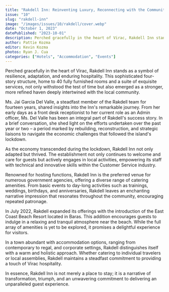 ```yaml
---
title: "Rakdell Inn: Reinventing Luxury, Reconnecting with the Community"
issue: "10"
slug: "rakdell-inn"
image: "/images/issues/10/rakdell/cover.webp"
date: "October 1, 2023"
datePublished: "2023-10-01"
description: Perched gracefully in the heart of Virac, Rakdell Inn stands as a symbol of resilience, adaptation, and enduring hospitality.
author: Pattie Kozma
editor: Kevin Kozma
photos: Ryan J. Cua
categories: ["Hotels", "Accommodation", "Events"]
---
```


Perched gracefully in the heart of Virac, Rakdell Inn stands as a symbol of resilience, adaptation, and enduring hospitality. This sophisticated four-story structure, home to 40 fully furnished rooms and a suite of exquisite services, not only withstood the test of time but also emerged as a stronger, more refined haven deeply intertwined with the local community.

Ms. Jai Garcia Del Valle, a steadfast member of the Rakdell team for fourteen years, shared insights into the Inn's remarkable journey. From her early days as a front desk receptionist to her current role as an Admin officer, Ms. Del Valle has been an integral part of Rakdell's success story. In a brief conversation, she shed light on the efforts undertaken over the past year or two – a period marked by rebuilding, reconstruction, and strategic liaisons to navigate the economic challenges that followed the island's lockdown.

<BlogImage
  width="1000"
  height="1000"
  className="w-full"
  src="/images/issues/10/rakdell/image-3.webp"
  alt="The front desk and lobby of Rakdell Inn"
/>

As the economy transcended during the lockdown, Rakdell Inn not only adapted but thrived. The establishment not only continues to welcome and care for guests but actively engages in local activities, empowering its staff with technical and innovative skills within the Customer Service industry.

Renowned for hosting functions, Rakdell Inn is the preferred venue for numerous government agencies, offering a diverse range of catering amenities. From basic events to day-long activities such as trainings, weddings, birthdays, and anniversaries, Rakdell leaves an enchanting narrative impression that resonates throughout the community, encouraging repeated patronage.

<BlogImage
  width="1000"
  height="1000"
  className="w-full"
  src="/images/issues/10/rakdell/image-4.webp"
  alt="The function hall of Rakdell where many events are held"
/>

In July 2022, Rakdell expanded its offerings with the introduction of the East Coast Beach Resort located in Baras. This addition encourages guests to indulge in a relaxing and tranquil atmosphere near the beach. While the full array of amenities is yet to be explored, it promises a delightful experience for visitors.

<TwoColumn>
  <BlogImage
    width="1000"
    height="1000"
    className="w-full"
    src="/images/issues/10/rakdell/image-1.webp"
    alt="Scenes of the inside of Rakdell's rooms"
  />
  <BlogImage
    width="1000"
    height="1000"
    className="w-full"
    src="/images/issues/10/rakdell/image-2.webp"
    alt="Scenes of the inside of Rakdell's rooms"
  />
</TwoColumn>

<BlogImage
  width="1000"
  height="1000"
  className="w-full"
  src="/images/issues/10/rakdell/image-5.webp"
  alt="Scenes of the inside of Rakdell's rooms"
/>

In a town abundant with accommodation options, ranging from contemporary to regal,
and corporate settings, Rakdell distinguishes itself with a warm and holistic approach.
Whether catering to individual travelers or local assemblies, Rakdell maintains a
steadfast commitment to providing a touch of Virac hospitality.

In essence, Rakdell Inn is not merely a place to stay; it is a narrative of transformation, triumph, and an unwavering commitment to delivering an unparalleled guest experience.
